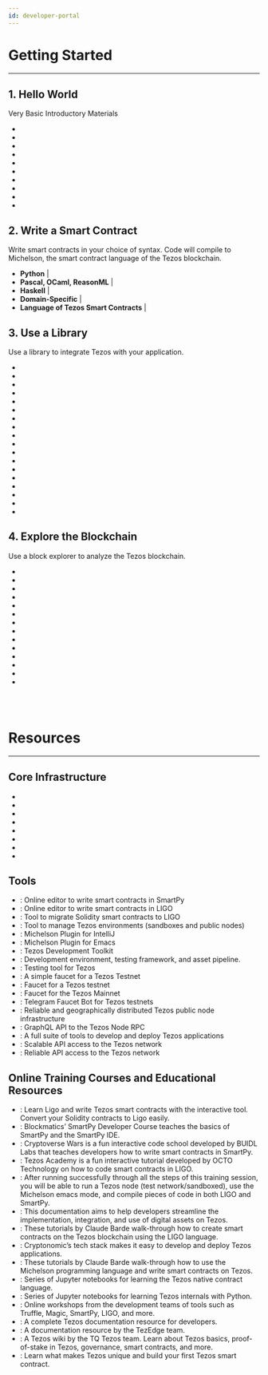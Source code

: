 ```yaml
---
id: developer-portal
---
```



# Getting Started
---


## 1. Hello World
Very Basic Introductory Materials
 - <ExternalLink 
        text="Deploy and interact with a digital asset (token)" 
        link="https://assets.tqtezos.com/docs/intro/" />
 - <ExternalLink 
        text="Get Started with Tplus to manage Tezos environments (sandboxes and public nodes)" 
        link="https://tplus.dev/" />
 -  <ExternalLink 
        text="Run a Tezos sandbox" 
        link="https://assets.tqtezos.com/docs/setup/2-sandbox" />
 -  <ExternalLink 
        text="Try SmartPy in a browser" 
        link="https://www.smartpy.io/dev/" />
 -  <ExternalLink 
        text="Learn the basics of SmartPy" 
        link="https://cryptocodeschool.in/tezos/overview" />
 -  <ExternalLink 
        text="Try LIGO in a browser" 
        link="https://ide.ligolang.org/" />
 -  <ExternalLink 
        text="Learn the basics of LIGO" 
        link="https://tezosacademy.io/" />
 -  <ExternalLink 
        text="Try Michelson in a browser" 
        link="https://try-michelson.tzalpha.net/" />
 -  <ExternalLink 
        text="Learn the basics of Michelson" 
        link="https://michelson.nomadic-labs.com/" />
 - <ExternalLink 
        text="Check out Cryptonomic's Tezos developers' handbook" 
        link="https://handbook.cryptonomic.tech/" />



 ## 2. Write a Smart Contract
 Write smart contracts in your choice of syntax. Code will compile to Michelson, the smart contract language of the Tezos blockchain.
 - **Python** | <ExternalLink text="SmartPy" link="http://smartpy.io/" />
 - **Pascal, OCaml, ReasonML** | <ExternalLink text="LIGO" link="https://ligolang.org/" />
 - **Haskell** | <ExternalLink text="Indigo" link="https://indigo-lang.gitlab.io/" />
 - **Domain-Specific** | <ExternalLink text="Archetype" link="https://archetype-lang.org/" />
 - **Language of Tezos Smart Contracts** | <ExternalLink text="Michelson" link="https://michelson.nomadic-labs.com/" />


## 3. Use a Library
Use a library to integrate Tezos with your application.

- <ExternalLink text="Taquito - TypeScript library suite" link="https://tezostaquito.io/" />
- <ExternalLink text="TzStats - indexer and API" link="https://tzstats.com/docs/api#tezos-api" />
- <ExternalLink text="TzKT - indexer and API" link="https://api.tzkt.io/" />
- <ExternalLink text="Conseil - indexer and API" link="https://github.com/Cryptonomic/Conseil" />
- <ExternalLink text="ConseilJS - library for building apps in TypeScript and JavaScript" link="https://cryptonomic.github.io/ConseilJS/#/" />
- <ExternalLink text="ConseilPy - Python toolkit for Conseil indexer and API" link="https://github.com/baking-bad/conseilpy" />
- <ExternalLink text="Morley - Developer tools for Michelson" link="https://gitlab.com/morley-framework/morley" />
- <ExternalLink text="TezosKit - Swift SDK for iOS, macOS, and iPadOS" link="https://github.com/keefertaylor/TezosKit" />
- <ExternalLink text="KotlinTezos - Android/Kotlin toolbox" link="https://gitlab.com/camlcase-dev/kotlin-tezos" />
- <ExternalLink text="PyTezos - Python SDK" link="https://github.com/baking-bad/pytezos" />
- <ExternalLink text="Sotez - JavaScript library" link="https://github.com/AndrewKishino/sotez" />
- <ExternalLink text="Magic - passwordless wallet connector for apps" link="https://docs.magic.link/advanced/tezos/get-started" />
- <ExternalLink text="Beacon - wallet connector for apps" link="https://www.walletbeacon.io/" />
- <ExternalLink text="TezBridge - wallet connector for apps" link="https://docs.tezbridge.com/" />
- <ExternalLink text="Go Tezos- Go library" link="https://github.com/goat-systems/go-tezos" />
- <ExternalLink text="TezosJ - Android Java SDK" link="https://github.com/TezosRio/TezosJ_SDK" />
- <ExternalLink text="TezosJ Plain Java - Java SDK" link="https://github.com/TezosRio/TezosJ_plainJava" />
- <ExternalLink text="Netezos - .Net Standard 2.0 library" link="https://github.com/baking-bad/netezos" />



## 4. Explore the Blockchain
Use a block explorer to analyze the Tezos blockchain.

- <ExternalLink text="TzStats" link="https://tzstats.com/" />
- <ExternalLink text="tezblock" link="https://tezblock.io/" />
- <ExternalLink text="Arronax" link="https://arronax.io/" />
- <ExternalLink text="TzKT" link="https://tzkt.io/" />
- <ExternalLink text="TezTracker" link="https://teztracker.everstake.one/mainnet" />
- <ExternalLink text="TezEdge - Tezos Node Explorer" link="https://tezedge.com/#/network" />
- <ExternalLink text="Tezos Notifier Bot (Telegram)" link="https://t.me/TezosNotifierBot" />
- <ExternalLink text="Better Call Dev - Smart Contract Explorer" link="https://better-call.dev/" />
- <ExternalLink text="SmartPy Contract Explorer" link="https://www.smartpy.io/dev/explorer" />
- <ExternalLink text="Misualizer - Smart Contract Explorer" link="https://misualizer.tezbridge.com/" />
- <ExternalLink text="Tezos Hubble Explorer" link="https://hubble.figment.network/tezos" />
- <ExternalLink text="Baking Bad - Delegation Explorer" link="https://baking-bad.org/" />
- <ExternalLink text="Mininax" link="https://mininax.io/mainnet" />
- <ExternalLink text="Blockchair" link="https://blockchair.com/tezos" />

<br /> <br /> 

# Resources
___


## Core Infrastructure

- <ExternalLink text="Build a Mainnet node for Debian, Ubuntu, or MacOS" link="https://github.com/tezoscommunity/FAQ/blob/master/Compile_Mainnet.md" />
- <ExternalLink text="Build a node faster using a snapshot" link="https://snapshots.tulip.tools/#/" />
- <ExternalLink text="Run a Tezos node and bake in Kiln (GUI)" link="https://gitlab.com/obsidian.systems/kiln" />
- <ExternalLink text="How to get binaries to run Tezos" link="https://tezos.gitlab.io/introduction/howtoget.html" />
- <ExternalLink text="Core Repository" link="https://gitlab.com/tezos/tezos" />
- <ExternalLink text="Docker Images" link="https://hub.docker.com/r/tezos/tezos" />
- <ExternalLink text="TezEdge - Tezos node in Rust" link="https://docs.tezedge.com/get-started/quick-start" />
- <ExternalLink text="Michelson Language Reference" link="https://michelson.nomadic-labs.com/" />


## Tools

- <ExternalLink text="SmartPy IDE" link="https://smartpy.io/dev/" />: Online editor to write smart contracts in SmartPy
- <ExternalLink text="LIGO IDE" link="https://ide.ligolang.org/" />: Online editor to write smart contracts in LIGO
- <ExternalLink text="sol2ligo Transpiler" link="https://madfish-solutions.github.io/sol2ligo/" />: Tool to migrate Solidity smart contracts to LIGO
- <ExternalLink text="Tplus" link="https://tplus.dev/tplus" />: Tool to manage Tezos environments (sandboxes and public nodes)
- <ExternalLink text="Michelson - IntelliJ" link="https://www.plugin-dev.com/plugins/tezos-michelson/" />: Michelson Plugin for IntelliJ
- <ExternalLink text="Michelson Emacs Mode" link="https://github.com/tezos/tezos/tree/master/emacs" />: Michelson Plugin for Emacs
- <ExternalLink text="Granary" link="https://stove-labs.github.io/granary/" />: Tezos Development Toolkit
- <ExternalLink text="Truffle" link="https://www.trufflesuite.com/docs/tezos/truffle/quickstart" />: Development environment, testing framework, and asset pipeline.
- <ExternalLink text="Tezster" link="https://github.com/Tezsure/Tezster-CLI" />: Testing tool for Tezos
- <ExternalLink text="Magic's Testnet Faucet" link="https://magic-tezos-faucet.now.sh/" />: A simple faucet for a Tezos Testnet
- <ExternalLink text="Testnet Faucet" link="https://faucet.tzalpha.net/" />: Faucet for a Tezos testnet
- <ExternalLink text="Mainnet Faucet" link="https://faucet.tezos.com/" />: Faucet for the Tezos Mainnet
- <ExternalLink text="Testnet Faucet Bot" link="https://t.me/tezos_faucet_bot" />: Telegram Faucet Bot for Tezos testnets
- <ExternalLink text="Tezos Giga Node" link="https://tezos.giganode.io/" />: Reliable and geographically distributed Tezos public node infrastructure
- <ExternalLink text="TezosLive" link="https://www.tezoslive.io/" />: GraphQL API to the Tezos Node RPC
- <ExternalLink text="Nautilus Cloud" link="https://nautilus.cloud/" />: A full suite of tools to develop and deploy Tezos applications
- <ExternalLink text="Tezos Link" link="https://tezoslink.io/" />: Scalable API access to the Tezos network
- <ExternalLink text="Tezos DataHub" link="https://datahub.figment.network/" />: Reliable API access to the Tezos network


## Online Training Courses and Educational Resources

- <ExternalLink text="Sol2Ligo handbook" link="https://madfish-solutions.github.io/sol2ligo-course/#/" />: Learn Ligo and write Tezos smart contracts with the interactive tool. Convert your Solidity contracts to Ligo easily.
- <ExternalLink text="Blockmatics SmartPy Developer Course" link="https://training.blockmatics.io/p/tezos-smartpy-developer-course/" />: Blockmatics’ SmartPy Developer Course teaches the basics of SmartPy and the SmartPy IDE.
- <ExternalLink text="Cryptoverse Wars (SmartPy)" link="https://cryptocodeschool.in/tezos/overview" />: Cryptoverse Wars is a fun interactive code school developed by BUIDL Labs that teaches developers how to write smart contracts in SmartPy.
- <ExternalLink text="Tezos Academy (LIGO)" link="https://tezosacademy.io/" />: Tezos Academy is a fun interactive tutorial developed by OCTO Technology on how to code smart contracts in LIGO.
- <ExternalLink text="Tezos Training at Nomadic Labs" link="https://training.nomadic-labs.com/training.html" />: After running successfully through all the steps of this training session, you will be able to run a Tezos node (test network/sandboxed), use the Michelson emacs mode, and compile pieces of code in both LIGO and SmartPy.
- <ExternalLink text="TQ Digital Assets Portal" link="https://assets.tqtezos.com/docs/intro/" />: This documentation aims to help developers streamline the implementation, integration, and use of digital assets on Tezos.
- <ExternalLink text="Getting Started with LIGO" link="https://medium.com/coinmonks/getting-started-with-ligo-13ea2c4e844e" />: These tutorials by Claude Barde walk-through how to create smart contracts on the Tezos blockchain using the LIGO language.
- <ExternalLink text="Cryptonomic Developer Portal" link="https://cryptonomic.tech/developers.html" />: Cryptonomic’s tech stack makes it easy to develop and deploy Tezos applications.
- <ExternalLink text="An Introduction to Michelson" link="https://medium.com/better-programming/introduction-to-michelson-the-language-of-tezos-part-1-374c03394cc3" />: These tutorials by Claude Barde walk-through how to use the Michelson programming language and write smart contracts on Tezos.
- <ExternalLink text="Michelson Labs" link="https://michelson.baking-bad.org/" />: Series of Jupyter notebooks for learning the Tezos native contract language.
- <ExternalLink text="PyTezos Labs" link="https://pytezos.baking-bad.org/" />: Series of Jupyter notebooks for learning Tezos internals with Python.
- <ExternalLink text="CoinList-Tezos Hackathon Workshops" link="https://www.youtube.com/playlist?list=PLZYHxOo6wufh2XacXH2YyeSecR3qMk0lH" />: Online workshops from the development teams of tools such as Truffle, Magic, SmartPy, LIGO, and more.
- <ExternalLink text="Tezos Developer Documentation" link="https://tezos.gitlab.io/" />: A complete Tezos documentation resource for developers.
- <ExternalLink text="TezEdge Tezos documentation" link="https://docs.tezedge.com/introduction/tezos" />: A documentation resource by the TezEdge team.
- <ExternalLink text="TQ Tezos Wiki" link="https://wiki.tezosagora.org/" />: A Tezos wiki by the TQ Tezos team. Learn about Tezos basics, proof-of-stake in Tezos, governance, smart contracts, and more.
- <ExternalLink text="Tezos Learn Pathway" link="https://learn.figment.io/network-documentation/tezos/tezos-pathway" />: Learn what makes Tezos unique and build your first Tezos smart contract.
